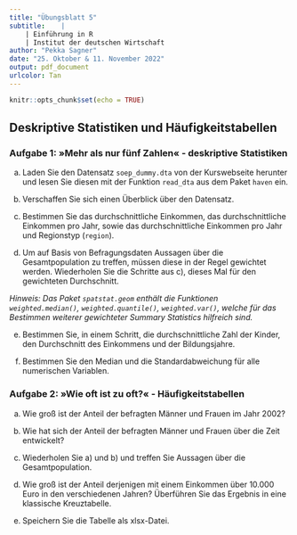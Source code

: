 ```yaml
---
title: "Übungsblatt 5"
subtitle:    |
    | Einführung in R
    | Institut der deutschen Wirtschaft
author: "Pekka Sagner"
date: "25. Oktober & 11. November 2022"
output: pdf_document
urlcolor: Tan
---
```


```r
knitr::opts_chunk$set(echo = TRUE)
```   

## Deskriptive Statistiken und Häufigkeitstabellen

### Aufgabe 1: &raquo;Mehr als nur fünf Zahlen&laquo; - deskriptive Statistiken

a) Laden Sie den Datensatz `soep_dummy.dta` von der Kurswebseite herunter und lesen Sie diesen mit der Funktion `read_dta` aus dem Paket `haven` ein.

b) Verschaffen Sie sich einen Überblick über den Datensatz.

c) Bestimmen Sie das durchschnittliche Einkommen, das durchschnittliche Einkommen pro Jahr, sowie das durchschnittliche Einkommen pro Jahr und Regionstyp (`region`).

d) Um auf Basis von Befragungsdaten Aussagen über die Gesamtpopulation zu treffen, müssen diese in der Regel gewichtet werden. Wiederholen Sie die Schritte aus c), dieses Mal für den gewichteten Durchschnitt.

*Hinweis: Das Paket `spatstat.geom` enthält die Funktionen `weighted.median()`, `weighted.quantile()`, `weighted.var()`, welche für das Bestimmen weiterer gewichteter Summary Statistics hilfreich sind.*

e) Bestimmen Sie, in einem Schritt, die durchschnittliche Zahl der Kinder, den Durchschnitt des Einkommens und der Bildungsjahre.

f) Bestimmen Sie den Median und die Standardabweichung für alle numerischen Variablen.

### Aufgabe 2: &raquo;Wie oft ist zu oft?&laquo; - Häufigkeitstabellen

a) Wie groß ist der Anteil der befragten Männer und Frauen im Jahr 2002?

b) Wie hat sich der Anteil der befragten Männer und Frauen über die Zeit entwickelt?

c) Wiederholen Sie a) und b) und treffen Sie Aussagen über die Gesamtpopulation.

d) Wie groß ist der Anteil derjenigen mit einem Einkommen über 10.000 Euro in den verschiedenen Jahren? Überführen Sie das Ergebnis in eine klassische Kreuztabelle.

e) Speichern Sie die Tabelle als xlsx-Datei.